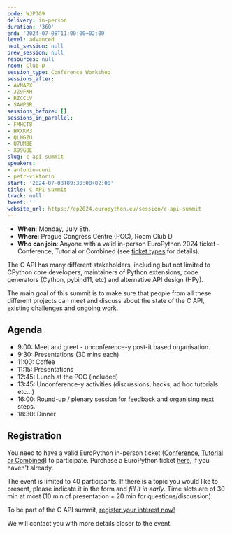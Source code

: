 ```yaml
---
code: WJPJG9
delivery: in-person
duration: '360'
end: '2024-07-08T11:00:00+02:00'
level: advanced
next_session: null
prev_session: null
resources: null
room: Club D
session_type: Conference Workshop
sessions_after:
- AVNAPX
- JZ9FXH
- RZCCLV
- SAWP3R
sessions_before: []
sessions_in_parallel:
- FMHCT8
- HXXKM3
- QLNGZU
- U7UMBE
- X99G8E
slug: c-api-summit
speakers:
- antonio-cuni
- petr-viktorin
start: '2024-07-08T09:30:00+02:00'
title: C API Summit
track: null
tweet: ''
website_url: https://ep2024.europython.eu/session/c-api-summit
---
```


* **When**: Monday, July 8th.
* **Where**: Prague Congress Centre (PCC), Room Club D
* **Who can join**: Anyone with a valid in-person EuroPython 2024 ticket - Conference, Tutorial or Combined (see [ticket types](https://ep2024.europython.eu/tickets#ticket-types) for details).

The C API has many different stakeholders, including but not limited to
CPython core developers, maintainers of Python extensions, code generators
(Cython, pybind11, etc) and alternative API design (HPy).

The main goal of this summit is to make sure that people from all these
different projects can meet and discuss about the state of the C API, existing
challenges and ongoing work.

## Agenda

* 9:00: Meet and greet - unconference-y post-it based organisation.
* 9:30: Presentations (30 mins each)
* 11:00: Coffee
* 11:15: Presentations
* 12:45: Lunch at the PCC (included)
* 13:45: Unconference-y activities (discussions, hacks, ad hoc tutorials etc…)
* 16:00: Round-up / plenary session for feedback and organising next steps.
* 18:30: Dinner

## Registration

You need to have a valid EuroPython in-person ticket ([Conference, Tutorial or Combined](https://ep2024.europython.eu/tickets#ticket-types)) to participate. Purchase a EuroPython ticket [here](https://tickets.europython.eu/), if you haven't already.

The event is limited to 40 participants. If there is a topic you would like to present, please indicate it in the form and _fill it in early_. Time slots are of 30 min at most (10 min of presentation + 20 min for questions/discussion).

To be part of the C API summit, [register your interest now!](https://docs.google.com/forms/d/e/1FAIpQLSc2tLqibsxg-GhTOYkdcMtSopRwojct8-lqhxAE-F9a7Xghww/viewform)

We will contact you with more details closer to the event.
